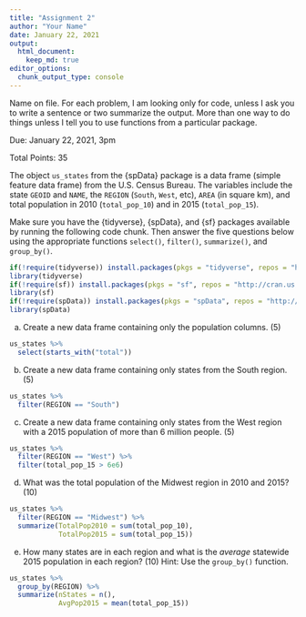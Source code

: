 ```yaml
---
title: "Assignment 2"
author: "Your Name"
date: January 22, 2021
output: 
  html_document:
    keep_md: true
editor_options: 
  chunk_output_type: console
---
```


Name on file. For each problem, I am looking only for code, unless I ask you to write a sentence or two summarize the output. More than one way to do things unless I tell you to use functions from a particular package.

Due: January 22, 2021, 3pm

Total Points: 35

The object `us_states` from the {spData} package is a data frame (simple feature data frame) from the U.S. Census Bureau. The variables include the state `GEOID` and `NAME`, the `REGION` (`South`, `West`, etc), `AREA` (in square km), and total population in 2010 (`total_pop_10`) and in 2015 (`total_pop_15`).

Make sure you have the {tidyverse}, {spData}, and {sf} packages available by running the following code chunk. Then answer the five questions below using the appropriate functions `select()`, `filter()`, `summarize()`, and `group_by()`.
```r
if(!require(tidyverse)) install.packages(pkgs = "tidyverse", repos = "http://cran.us.r-project.org")
library(tidyverse)
if(!require(sf)) install.packages(pkgs = "sf", repos = "http://cran.us.r-project.org")
library(sf)
if(!require(spData)) install.packages(pkgs = "spData", repos = "http://cran.us.r-project.org")
library(spData)
```

a. Create a new data frame containing only the population columns. (5)
```r
us_states %>% 
  select(starts_with("total"))
```

b. Create a new data frame containing only states from the South region. (5)
```r
us_states %>% 
  filter(REGION == "South")
```

c. Create a new data frame containing only states from the West region with a 2015 population of more than 6 million people. (5)
```r
us_states %>% 
  filter(REGION == "West") %>% 
  filter(total_pop_15 > 6e6)
```

d. What was the total population of the Midwest region in 2010 and 2015? (10)
```r
us_states %>% 
  filter(REGION == "Midwest") %>% 
  summarize(TotalPop2010 = sum(total_pop_10),
            TotalPop2015 = sum(total_pop_15))
```

e. How many states are in each region and what is the _average_ statewide 2015 population in each region? (10) Hint: Use the `group_by()` function.
```r
us_states %>% 
  group_by(REGION) %>% 
  summarize(nStates = n(),
            AvgPop2015 = mean(total_pop_15))
```
